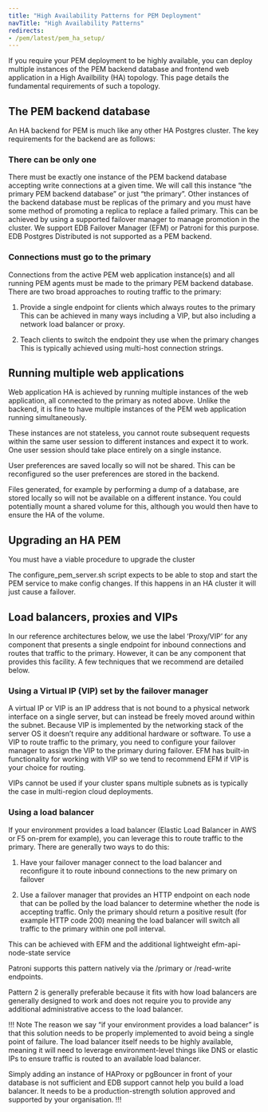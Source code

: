 ```yaml
---
title: "High Availability Patterns for PEM Deployment"
navTitle: "High Availability Patterns"
redirects:
- /pem/latest/pem_ha_setup/
---
```


If you require your PEM deployment to be highly available, you can deploy multiple instances of the PEM backend database and frontend web application in a High Availbility (HA) topology.
This page details the fundamental requirements of such a topology.

## The PEM backend database

An HA backend for PEM is much like any other HA Postgres cluster. The key requirements for the backend are as follows:

### There can be only one

There must be exactly one instance of the PEM backend database accepting write connections at a given time.
We will call this instance “the primary PEM backend database” or just “the primary”.
Other instances of the backend database must be replicas of the primary and you must have some method of promoting a replica to replace a failed primary.
This can be achieved by using a supported failover manager to manage promotion in the cluster.
We support EDB Failover Manager (EFM) or Patroni for this purpose.
EDB Postgres Distributed is not supported as a PEM backend.

### Connections must go to the primary

Connections from the active PEM web application instance(s) and all running PEM agents must be made to the primary PEM backend database.
There are two broad approaches to routing traffic to the primary:

1. Provide a single endpoint for clients which always routes to the primary
This can be achieved in many ways including a VIP, but also including a network load balancer or proxy.

2. Teach clients to switch the endpoint they use when the primary changes
This is typically achieved using multi-host connection strings. 


## Running multiple web applications

Web application HA is achieved by running multiple instances of the web application, all connected to the primary as noted above.
Unlike the backend, it is fine to have multiple instances of the PEM web application running simultaneously.

These instances are not stateless, you cannot route subsequent requests within the same user session to different instances and expect it to work. One user session should take place entirely on a single instance.

User preferences are saved locally so will not be shared. This can be reconfigured so the user preferences are stored in the backend.

Files generated, for example by performing a dump of a database, are stored locally so will not be available on a different instance. You could potentially mount a shared volume for this, although you would then have to ensure the HA of the volume.

## Upgrading an HA PEM

You must have a viable procedure to upgrade the cluster

The configure_pem_server.sh script expects to be able to stop and start the PEM service to make config changes. If this happens in an HA cluster it will just cause a failover.

## Load balancers, proxies and VIPs

In our reference architectures below, we use the label ‘Proxy/VIP’ for any component that presents a single endpoint for inbound connections and routes that traffic to the primary. 
However, it can be any component that provides this facility. A few techniques that we recommend are detailed below.

### Using a Virtual IP (VIP) set by the failover manager

A virtual IP or VIP is an IP address that is not bound to a physical network interface on a single server, but can instead be freely moved around within the subnet. Because VIP is implemented by the networking stack of the server OS it doesn’t require any additional hardware or software. To use a VIP to route traffic to the primary, you need to configure your failover manager to assign the VIP to the primary during failover. EFM has built-in functionality for working with VIP so we tend to recommend EFM if VIP is your choice for routing.

VIPs cannot be used if your cluster spans multiple subnets as is typically the case in multi-region cloud deployments.

### Using a load balancer

If your environment provides a load balancer (Elastic Load Balancer in AWS or F5 on-prem for example), you can leverage this to route traffic to the primary. There are generally two ways to do this:

1. Have your failover manager connect to the load balancer and reconfigure it to route inbound connections to the new primary on failover

1. Use a failover manager that provides an HTTP endpoint on each node that can be polled by the load balancer to determine whether the node is accepting traffic. Only the primary should return a positive result (for example HTTP code 200) meaning the load balancer will switch all traffic to the primary within one poll interval.

This can be achieved with EFM and the additional lightweight efm-api-node-state service 

Patroni supports this pattern natively via the /primary or /read-write endpoints.

Pattern 2 is generally preferable because it fits with how load balancers are generally designed to work and does not require you to provide any additional administrative access to the load balancer.

!!! Note
The reason we say “if your environment provides a load balancer” is that this solution needs to be properly implemented to avoid being a single point of failure. The load balancer itself needs to be highly available, meaning it will need to leverage environment-level things like DNS or elastic IPs to ensure traffic is routed to an available load balancer.

Simply adding an instance of HAProxy or pgBouncer in front of your database is not sufficient and EDB support cannot help you build a load balancer. It needs to be a production-strength solution approved and supported by your organisation.
!!!

